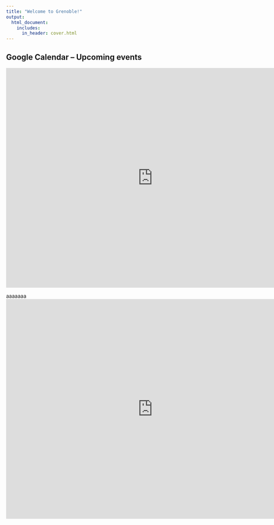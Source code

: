 ```yaml
---
title: "Welcome to Grenoble!"
output:
  html_document:
    includes:
      in_header: cover.html
---
```


## Google Calendar -- Upcoming events

<iframe src="https://calendar.google.com/calendar/embed?src=2ttvq1sfpibbugl2cnqotm7c40%40group.calendar.google.com&ctz=Europe/Paris" style="border: 0" width="0" height="0" frameborder="0" scrolling="no"></iframe>
<iframe src="https://calendar.google.com/calendar/embed?src=2ttvq1sfpibbugl2cnqotm7c40%40group.calendar.google.com&ctz=Europe/Paris" style="border: 0" width="800" height="600" frameborder="0" scrolling="no"></iframe>

aaaaaaa
<iframe src="https://calendar.google.com/calendar/embed?src=2ttvq1sfpibbugl2cnqotm7c40%40group.calendar.google.com&ctz=Europe/Paris" style="border: 0" width="800" height="600" frameborder="0" scrolling="no"></iframe>